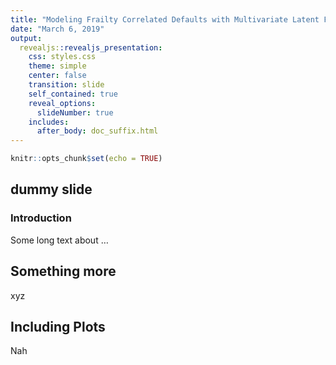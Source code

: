 ---
title: "Modeling Frailty Correlated Defaults with Multivariate Latent Factors"
date: "March 6, 2019"
output: 
  revealjs::revealjs_presentation:
    css: styles.css
    theme: simple
    center: false
    transition: slide
    self_contained: true
    reveal_options:
      slideNumber: true
    includes:
      after_body: doc_suffix.html
---

```{r setup, include=FALSE}
knitr::opts_chunk$set(echo = TRUE)
```

## dummy slide

<!--html_preserve-->
<script>
(function() {
  document.getElementById("dummy-slide").remove(); 
  
  var credit_div = document.createElement('div');
  credit_div.innerHTML = "<p>Benjamin Christoffersen<br><small>Copenhagen Business School, Department of Finance, Center for Statistics</small></p>";
  document.getElementsByTagName("section")[0].appendChild(credit_div);
  document.getElementsByTagName("section")[0].classList.add("front");
  document.getElementsByTagName("section")[0].classList.add("center");
})();
</script>
<!--end dummy slide-->
</section>

<section>
<section class="titleslide slide level1">
<h1>Introduction</h1>
<p class="fragment">Some long text about ...</p>

<!-- there is a end tag from the previous slide -->
<!-- </section> -->
<!--/html_preserve-->


## Something more

xyz

</section>
<!-- need extra end tag before next section -->
</section>



## Including Plots

Nah
